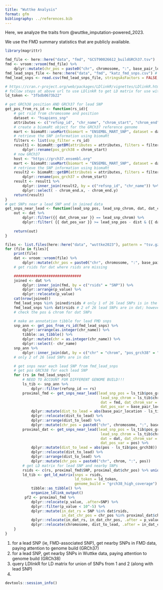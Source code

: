 ```yaml
---
title: "Wuttke Analysis"
format: gfm
bibliography: ../references.bib
---
```


Here, we analyze the traits from @wuttke_imputation-powered_2023.

We use the FMD summary statistics that are publicly available.

```r
library(magrittr)
```


```r
fmd_file <- here::here("data", "fmd", "GCST90026612_buildGRCh37.tsv")
fmd <- vroom::vroom(fmd_file) %>%
    dplyr::mutate(chr_pos = paste0("chr", chromosome, ":", base_pair_location))
fmd_lead_snps_file <- here::here("data", "fmd", "katz_fmd_snps.csv") # snps from Katz et al. 2022 Supp Info Table SII.
fmd_lead_snps <- read.csv(fmd_lead_snps_file, stringsAsFactors = FALSE, header = FALSE) %>% as.character()
```


```r
# https://cran.r-project.org/web/packages/LDlinkR/vignettes/LDlinkR.html
# follow steps at above url to use LDlinkR to get LD matrix for use with MendelianRandomization R pkg
ld_token <- "3fbdb0673b22"
```


```r
# get GRCh38 position AND GRCh37 for lead SNP
get_pos_from_rs_id <- function(rs_id){
    # get rsid from chromosome and position
    dataset <- "hsapiens_snp"
    attributes <- c("refsnp_id", "chr_name", "chrom_start", "chrom_end")
    # create a biomaRt object for the GRCh37 reference genome
    mart <- biomaRt::useMart(biomart = "ENSEMBL_MART_SNP", dataset = dataset)
    # retrieve the SNP information using biomaRt
    filters <- list(snp_filter = rs_id) 
    result1 <- biomaRt::getBM(attributes = attributes, filters = filters, mart = mart) %>%
        dplyr::rename(pos_grch38 = chrom_start) 
    # now GRCh37
    host <- "https://grch37.ensembl.org"
    mart <- biomaRt::useMart(biomart = "ENSEMBL_MART_SNP", dataset = dataset, host = host)
    # retrieve the SNP information using biomaRt
    result2 <- biomaRt::getBM(attributes = attributes, filters = filters, mart = mart) %>%
        dplyr::rename(pos_grch37 = chrom_start)
    result <- result1 %>%
        dplyr::inner_join(result2, by = c("refsnp_id", "chr_name")) %>%
        dplyr::select( - chrom_end.x, - chrom_end.y)
    return(result)
}
# get SNPs near a lead SNP and in joined data
get_snps_near_lead <- function(lead_snp_pos, lead_snp_chrom, dat, dat_chrom_var, dat_pos_var, dist = 100000){
    out <- dat %>%
        dplyr::filter({{ dat_chrom_var }} == lead_snp_chrom) %>%
        dplyr::filter( {{ dat_pos_var }} >= lead_snp_pos - dist & {{ dat_pos_var }} <= lead_snp_pos + dist) 
        
    return(out)
}
```


```r
files <- list.files(here::here("data", "wuttke2023"), pattern = "tsv.gz", full.names = TRUE)
for (file in files){
    print(file)
    dat <- vroom::vroom(file) %>%
        dplyr::mutate(chr_pos = paste0("chr", chromosome, ":", base_pair_location))
    # get rsids for dat where rsids are missing

    ###############################
    joined <- dat %>%
        dplyr::inner_join(fmd, by = c("rsids" = "SNP")) %>%
        dplyr::arrange(p_value) %>%
        dplyr::relocate(p_value)
    cat(nrow(joined))    
    fmd_lead_snps %in% joined$rsids # only 1 of 26 lead SNPs is in the joined data
    fmd_lead_snps %in% dat$rsids # 2 of 26 lead SNPs are in dat; however, many dat SNPs have no rsid!
    # check the pos & chrom for dat SNPs

    # make an annotation tibble for lead FMD snps
    snp_ann <- get_pos_from_rs_id(fmd_lead_snps) %>%
        dplyr::arrange(as.integer(chr_name)) %>%
        tibble::as_tibble() %>%
        dplyr::mutate(chr = as.integer(chr_name)) %>%
        dplyr::select(- chr_name)
    snp_ann %>%
        dplyr::inner_join(dat, by = c("chr" = "chrom", "pos_grch38" = "pos"))
    # only 2 of 26 lead SNPs are in dat

    # get snps near each lead SNP from fmd_lead_snps
    # get pos GRCh38 for each lead SNP
    for (rs in fmd_lead_snps){
        # NEED TO ACCOUNT FOR DIFFERENT GENOME BUILD!!!
        ls_tib <- snp_ann %>%
            dplyr::filter(refsnp_id == rs)
        proximal_fmd <- get_snps_near_lead(lead_snp_pos = ls_tib$pos_grch37, 
                                            lead_snp_chrom = ls_tib$chr_name, 
                                            dat = fmd, dat_chrom_var = chromosome, 
                                            dat_pos_var = base_pair_location) %>%
            dplyr::mutate(dist_to_lead = abs(base_pair_location - ls_tib$pos_grch37)) %>%
            dplyr::relocate(dist_to_lead) %>%
            dplyr::arrange(dist_to_lead) %>%
            dplyr::mutate(chr_pos = paste0("chr", chromosome, ":", base_pair_location))
        proximal_dat <- get_snps_near_lead(lead_snp_pos = ls_tib$pos_grch38, 
                                            lead_snp_chrom = ls_tib$chr_name, 
                                            dat = dat, dat_chrom_var = chrom, 
                                            dat_pos_var = pos) %>%
            dplyr::mutate(dist_to_lead = abs(pos - ls_tib$pos_grch38)) %>%
            dplyr::relocate(dist_to_lead) %>%
            dplyr::arrange(dist_to_lead) %>%
            dplyr::mutate(chr_pos = paste0("chr", chrom, ":", pos))
        # get LD matrix for lead SNP and nearby SNPs
        rsids <- c(rs, proximal_fmd$SNP, proximal_dat$chr_pos) %>% unique()  
        ld_tib <- get_ld_matrix(snps = rsids, 
                                ld_token = ld_token, 
                                genome_build = "grch38_high_coverage") %>%
            tibble::as_tibble() %>%
            organize_ldlink_output()  
         pf2 <- proximal_fmd %>% 
            dplyr::relocate(p_value, .after=SNP) %>% 
            dplyr::filter(p_value < 10^-5) %>%
            dplyr::mutate(in_dat_rs = SNP %in% dat$rsids, 
                          in_dat_chr_pos = chr_pos %in% proximal_dat$chr_pos) %>%
            dplyr::relocate(in_dat_rs, in_dat_chr_pos, .after = p_value) %>%
            dplyr::relocate(chromosome, dist_to_lead, .after = in_dat_chr_pos)     
    }
}
```

1. for a lead SNP (ie, FMD-associated SNP), get nearby SNPs in FMD data, paying attention to genome build (GRCh37)
2. for a lead SNP, get nearby SNPs in Wuttke data, paying attention to genome build (GRCh38)
3. query LDlinkR for LD matrix for union of SNPs from 1 and 2 (along with lead SNP)
4. 




```r
devtools::session_info()
```